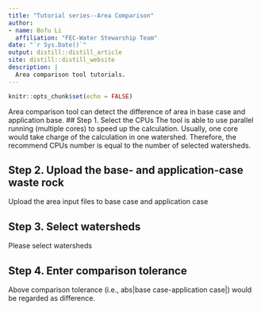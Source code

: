 ```yaml
---
title: "Tutorial series--Area Comparison"
author:
- name: Bofu Li
  affiliation: "FEC-Water Stewarship Team"
date: "`r Sys.Date()`"
output: distill::distill_article
site: distill::distill_website
description: |
  Area comparison tool tutorials.
---
```


```r
knitr::opts_chunk$set(echo = FALSE)
```


Area comparison tool can detect the difference of area in base case and application base. 
## Step 1. Select the CPUs
The tool is able to use parallel running (multiple cores) to speed up the calculation. Usually, one core would take charge of the calculation in one watershed. Therefore, the recommend CPUs number is equal to the number of selected watersheds.

## Step 2. Upload the base- and application-case waste rock
Upload the area input files to base case and application case

## Step 3. Select watersheds

Please select watersheds

## Step 4. Enter comparison tolerance

Above comparison tolerance (i.e., abs|base case-application case|) would be regarded as difference. 






